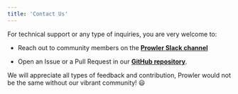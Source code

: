```yaml
---
title: 'Contact Us'
---
```


For technical support or any type of inquiries, you are very welcome to:

- Reach out to community members on the [**Prowler Slack channel**](https://goto.prowler.com/slack)

- Open an Issue or a Pull Request in our [**GitHub repository**](https://github.com/prowler-cloud/prowler).

We will appreciate all types of feedback and contribution, Prowler would not be the same without our vibrant community! 😃
